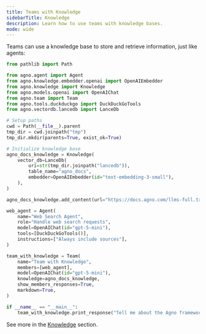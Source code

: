 ```yaml
---
title: Teams with Knowledge
sidebarTitle: Knowledge
description: Learn how to use teams with knowledge bases.
mode: wide
---
```


Teams can use a knowledge base to store and retrieve information, just like agents:

```python
from pathlib import Path

from agno.agent import Agent
from agno.knowledge.embedder.openai import OpenAIEmbedder
from agno.knowledge import Knowledge
from agno.models.openai import OpenAIChat
from agno.team import Team
from agno.tools.duckduckgo import DuckDuckGoTools
from agno.vectordb.lancedb import LanceDb

# Setup paths
cwd = Path(__file__).parent
tmp_dir = cwd.joinpath("tmp")
tmp_dir.mkdir(parents=True, exist_ok=True)

# Initialize knowledge base
agno_docs_knowledge = Knowledge(
    vector_db=LanceDb(
        uri=str(tmp_dir.joinpath("lancedb")),
        table_name="agno_docs",
        embedder=OpenAIEmbedder(id="text-embedding-3-small"),
    ),
)

agno_docs_knowledge.add_content(url="https://docs.agno.com/llms-full.txt")

web_agent = Agent(
    name="Web Search Agent",
    role="Handle web search requests",
    model=OpenAIChat(id="gpt-5-mini"),
    tools=[DuckDuckGoTools()],
    instructions=["Always include sources"],
)

team_with_knowledge = Team(
    name="Team with Knowledge",
    members=[web_agent],
    model=OpenAIChat(id="gpt-5-mini"),
    knowledge=agno_docs_knowledge,
    show_members_responses=True,
    markdown=True,
)

if __name__ == "__main__":
    team_with_knowledge.print_response("Tell me about the Agno framework", stream=True)
```

See more in the [Knowledge](/concepts/knowledge/overview) section.
